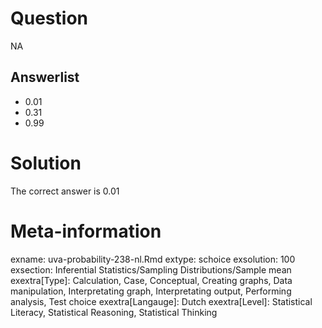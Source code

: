 Question
========

NA

Answerlist
----------
* 0.01
* 0.31
* 0.99

Solution
========

The correct answer is  0.01 

Meta-information
================
exname: uva-probability-238-nl.Rmd 
extype: schoice 
exsolution: 100 
exsection: Inferential Statistics/Sampling Distributions/Sample mean
exextra[Type]: Calculation, Case, Conceptual, Creating graphs, Data manipulation, Interpretating graph, Interpretating output, Performing analysis, Test choice 
exextra[Langauge]: Dutch 
exextra[Level]: Statistical Literacy, Statistical Reasoning, Statistical Thinking 
